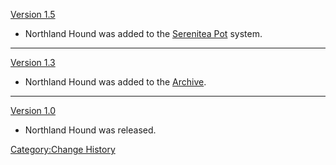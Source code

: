 [[Version 1.5]]
*Northland Hound was added to the [[Serenitea Pot]] system.
----
[[Version 1.3]]
*Northland Hound was added to the [[Archive]].
----
[[Version 1.0]]
*Northland Hound was released.
<noinclude>[[Category:Change History]]</noinclude>
